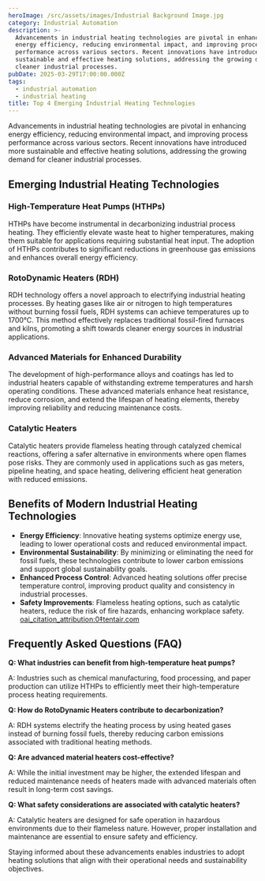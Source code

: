 ```yaml
---
heroImage: /src/assets/images/Industrial Background Image.jpg
category: Industrial Automation
description: >-
  Advancements in industrial heating technologies are pivotal in enhancing
  energy efficiency, reducing environmental impact, and improving process
  performance across various sectors. Recent innovations have introduced more
  sustainable and effective heating solutions, addressing the growing demand for
  cleaner industrial processes.
pubDate: 2025-03-29T17:00:00.000Z
tags:
  - industrial automation
  - industrial heating
title: Top 4 Emerging Industrial Heating Technologies
---
```


Advancements in industrial heating technologies are pivotal in enhancing energy efficiency, reducing environmental impact, and improving process performance across various sectors. Recent innovations have introduced more sustainable and effective heating solutions, addressing the growing demand for cleaner industrial processes.

## Emerging Industrial Heating Technologies

### High-Temperature Heat Pumps (HTHPs)

HTHPs have become instrumental in decarbonizing industrial process heating. They efficiently elevate waste heat to higher temperatures, making them suitable for applications requiring substantial heat input. The adoption of HTHPs contributes to significant reductions in greenhouse gas emissions and enhances overall energy efficiency.

### RotoDynamic Heaters (RDH)

RDH technology offers a novel approach to electrifying industrial heating processes. By heating gases like air or nitrogen to high temperatures without burning fossil fuels, RDH systems can achieve temperatures up to 1700°C. This method effectively replaces traditional fossil-fired furnaces and kilns, promoting a shift towards cleaner energy sources in industrial applications.

### Advanced Materials for Enhanced Durability

The development of high-performance alloys and coatings has led to industrial heaters capable of withstanding extreme temperatures and harsh operating conditions. These advanced materials enhance heat resistance, reduce corrosion, and extend the lifespan of heating elements, thereby improving reliability and reducing maintenance costs.

### Catalytic Heaters

Catalytic heaters provide flameless heating through catalyzed chemical reactions, offering a safer alternative in environments where open flames pose risks. They are commonly used in applications such as gas meters, pipeline heating, and space heating, delivering efficient heat generation with reduced emissions.

## Benefits of Modern Industrial Heating Technologies

- **Energy Efficiency**: Innovative heating systems optimize energy use, leading to lower operational costs and reduced environmental impact.
- **Environmental Sustainability**: By minimizing or eliminating the need for fossil fuels, these technologies contribute to lower carbon emissions and support global sustainability goals.
- **Enhanced Process Control**: Advanced heating solutions offer precise temperature control, improving product quality and consistency in industrial processes.
- **Safety Improvements**: Flameless heating options, such as catalytic heaters, reduce the risk of fire hazards, enhancing workplace safety. [oai_citation_attribution:0‡tentair.com](https://www.tentair.com/news/exploring-innovations-in-industrial-heating-systems-trends-in-the-heater-industry/?utm_source=chatgpt.com)

## Frequently Asked Questions (FAQ)

**Q: What industries can benefit from high-temperature heat pumps?**

A: Industries such as chemical manufacturing, food processing, and paper production can utilize HTHPs to efficiently meet their high-temperature process heating requirements.

**Q: How do RotoDynamic Heaters contribute to decarbonization?**

A: RDH systems electrify the heating process by using heated gases instead of burning fossil fuels, thereby reducing carbon emissions associated with traditional heating methods.

**Q: Are advanced material heaters cost-effective?**

A: While the initial investment may be higher, the extended lifespan and reduced maintenance needs of heaters made with advanced materials often result in long-term cost savings.

**Q: What safety considerations are associated with catalytic heaters?**

A: Catalytic heaters are designed for safe operation in hazardous environments due to their flameless nature. However, proper installation and maintenance are essential to ensure safety and efficiency.

Staying informed about these advancements enables industries to adopt heating solutions that align with their operational needs and sustainability objectives.

